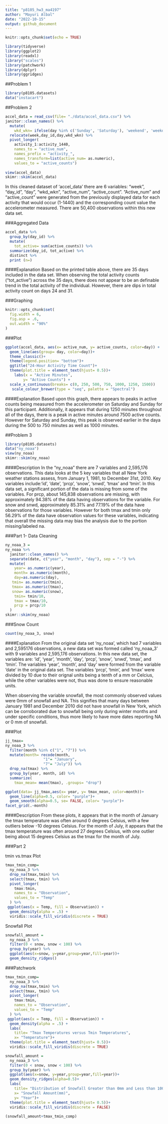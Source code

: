 ```yaml
---
title: "p8105_hw3_ma4197"
author: "Mayuri Albal"
date: "2022-10-15"
output: github_document
---
```


```r
knitr::opts_chunk$set(echo = TRUE)
```

```r
library(tidyverse)
library(ggplot2)
library(readxl)
library("scales")
library(patchwork)
library(dplyr)
library(ggridges)
```

##Problem 1
```r
library(p8105.datasets)
data("instacart")
```


##Problem 2

```r
accel_data = read_csv(file= "./data/accel_data.csv") %>%
janitor::clean_names() %>%
  mutate(
    wkd_wkn= ifelse(day %in% c('Sunday', 'Saturday'), 'weekend', 'weekday')) %>% 
  relocate(week,day_id,day,wkd_wkn) %>%
  pivot_longer(
    activity_1:activity_1440,
    names_to = "active_num",
    names_prefix = "activity_",
    names_transform=list(active_num= as.numeric),
    values_to = "active_counts")
   
view(accel_data)
skimr::skim(accel_data)
```
In this cleaned dataset of 'accel_data' there are 6 variables: "week", "day_id", "day",
"wkd_wkn", "active_num", "active_count". "Active_num" and "active_count" were generated
from the previously displayed data for each activity that would occur (1-1440) and the 
corresponding count value the accelerometer measured. There are 50,400 observations within
this new data set.


###Aggregated Data
```r
accel_data %>% 
  group_by(day_id) %>% 
  mutate(
    tot_active= sum(active_counts)) %>% 
  summarize(day_id, tot_active) %>% 
  distinct %>% 
  print (n=)
```

####Explanation
Based on the printed table above, there are 35 days included in the data set. When observing
the total activity counts ("tot_active") across the 35 days, there does not appear to be
an definable trend in the total activity of the individual. However, there are dips in total
activity count on days 24 and 31.

###Graphing

```r
knitr::opts_chunk$set(
  fig.width = 6,
  fig.asp = .6,
  out.width = "90%"
)
```

###Plot
```r
ggplot(accel_data, aes(x= active_num, y= active_counts, color=day)) +
  geom_line(aes(group= day, color=day))+
  theme_classic()+ 
  theme(legend.position= "bottom")+
  ggtitle("24-Hour Activity Time Count")+
  theme(plot.title = element_text(hjust= 0.5))+
    labs(x = "Active Minutes",
        y= "Active Counts") +
  scale_x_continuous(breaks= c(0, 250, 500, 750, 1000, 1250, 1500))
   scale_colour_brewer(type = "seq", palette = "Spectral")
```


####Explanation
Based upon this graph, there appears to peaks in active counts being measured from the
accelerometer on Saturday and Sunday for this participant. Additionally, it appears that
during 1250 minutes throughout all of the days, there is a peak in active minutes around 7500 active counts. However for Saturday and Sunday, this peak is observed earlier in the daya during the 500 to 750 minutes as well as 1000 minutes.

##Problem 3

```r
library(p8105.datasets)
data("ny_noaa")
view(ny_noaa)
skimr::skim(ny_noaa)
```
####Description
In the "ny_noaa" there are 7 variables and 2,595,176 observations. This data looks
at the 5 key variables that all New York weather stations assess, from January 1, 1981, to December 31st, 2010. Key variables include:'id', 'date', 'prcp', 'snow', 'snwd', 'tmax' and 'tmin'. In this data set, a significant portion of the data is missing from some of the variables. For prcp, about 145,838 observations are missing, with approximately 94.38% of the data having observations for the variable. For snow and snwd, approximately 85.31% and 77.19% of the data have observations for those variables. However for both tmax and tmin only 56.29%
of the data have observation  values for these variables, indicating that overall the missing data may bias the analysis due to the portion missing/labeled na.

###Part 1- Data Cleaning

```r
ny_noaa_3 =
ny_noaa %>% 
  janitor::clean_names() %>% 
  separate(date, c("year", "month", "day"), sep = "-") %>%
  mutate(
    year= as.numeric(year),
    month= as.numeric(month),
    day=as.numeric(day),
   tmin= as.numeric(tmin),
   tmax= as.numeric(tmax),
   snow= as.numeric(snow),
    tmin= tmin/10,
    tmax = tmax/10,
    prcp = prcp/10
  )
skimr::skim(ny_noaa)
```

###Snow Count
```r
count(ny_noaa_3, snow) 
```

####Explanation
From the original data set 'ny_noaa', which had 7 variables and 2,595176 observations, a new data set was formed called 'ny_noaa_3' with 9 variables and 2,595,176 observations. In this new data set, the variables are: 'id', 'year', 'month', 'day', 'prcp', 'snow', 'snwd',
'tmax', and 'tmin'. The variables 'year', 'month', and 'day' were formed from the variable 'date' in the original data set. The variables 'prcp', 'tmin', and 'tmax' were divided by 10
due to their orignal units being a tenth of a mm or Celcius, while the other variables were not, thus was done to ensure reasonable units. 

When observing the variable snowfall, the most commonly observed values were 0mm of snowfall and NA. This signifies that many days between January 1981 and December 2010 did not have snowfall in New York, which can be corroborated due to snowfall being only during winter months and under specific conditions, thus more likely to have more dates reporting NA or 0 mm of snowfall.

###Plot
```r
jj_tmax=
ny_noaa_3 %>% 
  filter(month %in% c("1", "7")) %>% 
  mutate(month= recode(month, 
                 "1"= "January",
                 "7"= "July")) %>% 
  drop_na(tmax) %>% 
  group_by(year, month, id) %>% 
  summarize(
    tmax_mean= mean(tmax), .groups= "drop")

ggplot(data= jj_tmax,aes(x= year, y= tmax_mean, color=month))+
  geom_line(alpha=0.5, color= "purple")+
  geom_smooth(alpha=0.5, se= FALSE, color= "purple")+
facet_grid(.~month)
```

####Description
From these plots, it appears that in the month of January the tmax temperature was often around 0 degrees Celsius, with a few outliers below -10 degrees Celsius. For the month of July, it appears that the tmax temperature was often around 27 degrees Celsius, with one outlier being about 15 degrees Celsius as the tmax for the month of July.

###Part 2

tmin vs.tmax Plot
```r
tmax_tmin_comp=
  ny_noaa_3 %>% 
  drop_na(tmax,tmin) %>% 
  select(tmax, tmin) %>% 
  pivot_longer(
    tmax:tmin,
    names_to = "Observation",
    values_to = "Temp"
  ) %>% 
 ggplot(aes(x = Temp, fill = Observation)) +
  geom_density(alpha = .5) + 
  viridis::scale_fill_viridis(discrete = TRUE)
```

Snowfall Plot
```r
snowfall_amount =
  ny_noaa_3 %>% 
  filter(0 < snow, snow < 100) %>% 
  group_by(year) %>% 
  ggplot(aes(x=snow, y=year,group=year,fill=year))+
  geom_density_ridges()

```

###Patchwork
```r
tmax_tmin_comp=
  ny_noaa_3 %>% 
  drop_na(tmax,tmin) %>% 
  select(tmax, tmin) %>% 
  pivot_longer(
    tmax:tmin,
    names_to = "Observation",
    values_to = "Temp"
  ) %>% 
 ggplot(aes(x = Temp, fill = Observation)) +
  geom_density(alpha = .5) + 
  labs(
    title= "Tmax Temperatures versus Tmin Temperatures",
    x= "Temperature")+
  theme(plot.title = element_text(hjust= 0.5))+
  viridis::scale_fill_viridis(discrete = TRUE)

snowfall_amount =
  ny_noaa_3 %>% 
  filter(0 < snow, snow < 100) %>% 
  group_by(year) %>% 
  ggplot(aes(x=snow, y=year,group=year,fill=year))+
  geom_density_ridges(alpha=0.5)+
  labs(
    title= "Distribution of Snowfall Greater than 0mm and Less than 100mm By Year (1981-2010)",
    x= "Snowfall Amount(mm)",
    y= "Year")+ 
  theme(plot.title = element_text(hjust= 0.5))+
  viridis::scale_fill_viridis(discrete = FALSE)
  
(snowfall_amount+tmax_tmin_comp)
```







